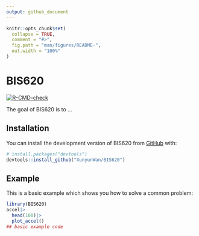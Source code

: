 ```yaml
---
output: github_document
---
```


<!-- README.md is generated from README.Rmd. Please edit that file -->

```r
knitr::opts_chunk$set(
  collapse = TRUE,
  comment = "#>",
  fig.path = "man/figures/README-",
  out.width = "100%"
)
```

# BIS620

<!-- badges: start -->
[![R-CMD-check](https://github.com/XunyunWan/BIS620/actions/workflows/R-CMD-check.yaml/badge.svg)](https://github.com/XunyunWan/BIS620/actions/workflows/R-CMD-check.yaml)
<!-- badges: end -->

The goal of BIS620 is to ...

## Installation

You can install the development version of BIS620 from [GitHub](https://github.com/) with:

``` r
# install.packages("devtools")
devtools::install_github("XunyunWan/BIS620")
```

## Example

This is a basic example which shows you how to solve a common problem:

```r
library(BIS620)
accel|>
  head(100)|>
  plot_accel()
## basic example code
```

